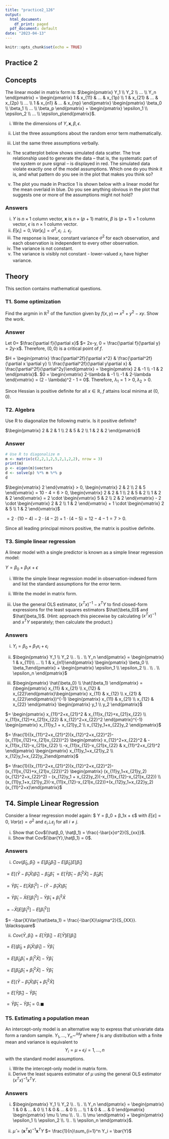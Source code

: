 ```yaml
---
title: "practice2_126"
output:
  html_document:
    df_print: paged
  pdf_document: default
date: "2023-04-13"
---
```


```r
knitr::opts_chunk$set(echo = TRUE)
```

## Practice 2

## Concepts

The linear model in matrix form is: 
$\begin{pmatrix} Y_1 \\ Y_2 \\ ... \\ Y_n \end{pmatrix} = \begin{pmatrix} 1 & x_{11} & ... & x_{1p} \\ 1 & x_{21} & ... & x_{2p} \\ ... \\ 1 & x_{n1} & ... & x_{np} \end{pmatrix} \begin{pmatrix} \beta_0 \\ \beta_1 \\ ... \\ \beta_p \end{pmatrix} + \begin{pmatrix} \epsilon_1 \\ \epsilon_2 \\ ... \\ \epsilon_p\end{pmatrix}$.

i. Write the dimensions of $Y, \textbf{x}, \beta, \epsilon$.

ii. List the three assumptions about the random error term mathematically.

iii. List the same three assumptions verbally.

iv. The scatterplot below shows simulated data scatter. The true relationship used to generate the data
– that is, the systematic part of the system or pure signal – is displayed in red. The simulated data violate exactly one of the model assumptions. Which one do you think it is, and what pattern do you
see in the plot that makes you think so?

v. The plot you made in Practice 1 is shown below with a linear model for the mean overlaid in blue. Do
you see anything obvious in the plot that suggests one or more of the assumptions might not hold?

### Answers

i. $Y$ is $n \times 1$ column vector, $\textbf{x}$ is $n \times (p+1)$ matrix, $\beta$ is $(p+1) \times 1$ column vector, $\epsilon$ is $n \times 1$ column vector. 
ii. $E[\epsilon_i] = 0, Var[\epsilon_i] = \sigma^2, \epsilon_i \perp \epsilon_j$.
iii. The response is linear, constant variance $\sigma^2$ for each observation, and each observation is independent to every other observation.
iv. The variance is not constant.
v. The variance is visibly not constant - lower-valued $x_i$ have higher variance.

## Theory

This section contains mathematical questions.

### T1. Some optimization

Find the argmin in $\mathbb{R}^2$ of the function given by $f(x,y) \mapsto x^2 + y^2 − xy$. Show the work.

### Answer

Let $0 =$ $\frac{\partial f}{\partial x}$ $= 2x-y, 0 = \frac{\partial f}{\partial y} = 2y-x$. Therefore, $(0,0)$ is a critical point of $f$.

$H = \begin{pmatrix} \frac{\partial^2f}{\partial x^2} & \frac{\partial^2f}{\partial x \partial y} \\ \frac{\partial^2f}{\partial y\partial x} & \frac{\partial^2f}{\partial^2y}\end{pmatrix} = \begin{pmatrix} 2 & -1 \\ -1 & 2 \end{pmatrix}$. $0 = \begin{vmatrix} 2-\lambda & -1 \\ -1 & 2-\lambda \end{vmatrix} = (2 - \lambda)^2 - 1 = 0$. Therefore, $\lambda_1 = 1 > 0, \lambda_2 > 0$.

Since Hessian is positive definite for all $x \in \mathbb{R}$, $f$ attains local minima at $(0,0)$.

### T2. Algebra

Use R to diagonalize the following matrix. Is it positive definite?

$\begin{pmatrix} 2 & 2 & 1 \\ 2 & 5 & 2 \\ 1 & 2 & 2 \end{pmatrix}$

### Answer

```r
# Use R to diagonalize m
m <- matrix(c(2,2,1,2,5,2,1,2,2), nrow = 3)
print(m)
p <- eigen(m)$vectors
d <- solve(p) %*% m %*% p
d
```


$\begin{vmatrix} 2 \end{vmatrix} > 0, \begin{vmatrix} 2 & 2 \\ 2 & 5 \end{vmatrix} = 10 - 4 = 6 > 0, \begin{vmatrix} 2 & 2 & 1 \\ 2 & 5 & 2 \\ 1 & 2 & 2 \end{vmatrix} = 2 \cdot \begin{vmatrix} 5 & 2 \\ 2 & 2 \end{vmatrix} - 2 \cdot \begin{vmatrix} 2 & 2 \\ 1 & 2 \end{vmatrix} + 1 \cdot \begin{vmatrix} 2 & 5 \\ 1 & 2 \end{vmatrix}$

$= 2 \cdot (10 - 4) -2\cdot(4-2)+1 \cdot (4-5) = 12 - 4 - 1 = 7 > 0$. 

Since all leading principal minors positive, the matrix is positive definite.

### T3. Simple linear regression

A linear model with a single predictor is known as a simple linear regression model:

$Y = \beta_0 + \beta_1x + \epsilon$

i. Write the simple linear regression model in observation-indexed form and list the standard assumptions for the error term.

ii. Write the model in matrix form.

iii. Use the general OLS estimator, $(x^Tx)^{-1}−x^TY$ to find closed-form expressions for the least squares estimators $\hat{\beta_0}$ and $\hat{\beta_1}$. (Hint: approach this piecewise by calculating $(x^Tx)^{−1}$ and $x^TY$ separately; then calculate the product.)

### Answers

i. $Y_i = \beta_0 + \beta_1x_i + \epsilon_i$

ii. $\begin{pmatrix} Y_1 \\ Y_2 \\ . \\ . \\ Y_n \end{pmatrix} = \begin{pmatrix} 1 & x_{11}\\ ... \\ 1 & x_{n1}\end{pmatrix} \begin{pmatrix} \beta_0 \\ \beta_1\end{pmatrix} + \begin{pmatrix} \epsilon_1 \\ \epsilon_2 \\ . \\ . \\ \epsilon_n \end{pmatrix}$

iii. $\begin{pmatrix} \hat{\beta_0} \\ \hat{\beta_1} \end{pmatrix} = (\begin{pmatrix} x_{11} & x_{21} \\ x_{12} & x_{22}\end{pmatrix}\begin{pmatrix} x_{11} & x_{12} \\ x_{21} & x_{22}\end{pmatrix})^{-1} \begin{pmatrix} x_{11} & x_{21} \\ x_{12} & x_{22} \end{pmatrix} \begin{pmatrix} y_1 \\ y_2 \end{pmatrix}$

$= \begin{pmatrix} x_{11}^2+x_{21}^2 & x_{11}x_{12}+x_{21}x_{22} \\ x_{11}x_{12}+x_{21}x_{22} & x_{12}^2+x_{22}^2 \end{pmatrix}^{-1} \begin{pmatrix} x_{11}y_1 + x_{21}y_2 \\ x_{12}y_1+x_{22}y_2 \end{pmatrix}$

$= \frac{1}{(x_{11}^2+x_{21}^2)(x_{12}^2+x_{22}^2)-(x_{11}x_{12}+x_{21}x_{22})^2} \begin{pmatrix} x_{12}^2+x_{22}^2 & -x_{11}x_{12}-x_{21}x_{22} \\ -x_{11}x_{12}-x_{21}x_{22} & x_{11}^2+x_{21}^2 \end{pmatrix} \begin{pmatrix} x_{11}y_1+x_{21}y_2 \\ x_{12}y_1+x_{22}y_2\end{pmatrix}$

$= \frac{1}{(x_{11}^2+x_{21}^2)(x_{12}^2+x_{22}^2)-(x_{11}x_{12}+x_{21}x_{22})^2} \begin{pmatrix} (x_{11}y_1+x_{21}y_2)(x_{12}^2+x_{22}^2) - (x_{12}y_1 + x_{22}y_2)(-x_{11}x_{12}-x_{21}x_{22}) \\ (x_{11}y_1+x_{21}y_2)(-x_{11}x_{12}-x_{21}x_{22})+(x_{12}y_1+x_{22}y_2)(x_{11}^2+x)\end{pmatrix}$

## T4. Simple Linear Regression

Consider a linear regression model again:
$ Y = β_0 + β_1x + ε$
with $E[ε] = 0$, $Var(ε) = σ^2$ and $ε_i ⊥ ε_j$ for all $i \neq j$.

i. Show that Cov$(\hatβ_0, \hatβ_1) =  \frac{-\bar{x}σ^2}{S_{xx}}$.
ii. Show that Cov$(\bar{Y},\hatβ_1) = 0$.

### Answers

i. $Cov(\hat\beta_0, \hat\beta_1) = E[\hat\beta_0\hat\beta_1] - E[\hat\beta_0]E[\hat\beta_1]$

$= E[(\bar Y - \hat\beta_1\bar X)\hat\beta_1] - \hat\beta_0\hat\beta_1$
$= E[\bar{Y}\hat\beta_1 - \hat\beta_1^2\bar{X}] - \hat\beta_0 \hat\beta_1$

$= \bar{Y}\hat\beta_1 - E[\bar{X}\hat\beta_1^2] - (\bar{Y}-\hat\beta_1\bar{X})\hat\beta_1$

$= \bar{Y}\hat\beta_1 - \bar{X}E[\hat\beta_1^2] - \bar{Y}\hat\beta_1 + \hat\beta_1^2\bar{X}$

$= -\bar{X}[E[\hat\beta_1^2] - E[\hat\beta_1^2]]$

$= -\bar{X}Var(\hat\beta_1) = \frac{-\bar{X}\sigma^2}{S_{XX}}. \blacksquare$

ii. $Cov(\bar{Y}, \hat\beta_1) = E[\bar{Y}\hat\beta_1] - E[\bar{Y}]E[\hat\beta_1]$

$= E[(\hat\beta_0+\hat\beta_1\bar{X})\hat\beta_1] - \bar{Y}\hat\beta_1$

$= E[\hat\beta_0\hat\beta_1 + \hat\beta_1^2\bar{X}] - \bar{Y}\hat\beta_1$

$= E[\hat\beta_0\hat\beta_1 + \hat\beta_1^2\bar{X}] - \bar{Y}\hat\beta_1$

$= E[(\bar{Y} - \hat\beta_1\bar{X})\hat{\beta}_1 + \hat\beta_1^2\bar{X}]$

$= E[\bar{Y}\hat\beta_1] - \bar{Y}\hat\beta_1$

$= \bar{Y}\hat\beta_1 - \bar{Y}\hat\beta_1 = 0. \blacksquare$

### T5. Estimating a population mean

An intercept-only model is an alternative way to express that
univariate data form a random sample.
$Y_1, . . . , Y_n \sim ^{iid}  f$ where $f$ is any distribution with a finite mean and variance is equivalent to $$Y_i = \mu + \epsilon_i i=1,...,n$$
with the standard model assumptions.

i. Write the intercept-only model in matrix form.
ii. Derive the least squares estimator of $μ$ using the general OLS estimator $(x^Tx)^{−1}x^TY$.

### Answers

i. $\begin{pmatrix} Y_1 \\ Y_2 \\ . \\ . \\ Y_n \end{pmatrix} = \begin{pmatrix} 1 & 0 & ... & 0 \\ 1 & 0 & ... & 0 \\ ... \\ 1 & 0 & ... & 0 \end{pmatrix} \begin{pmatrix} \mu \\ \mu \\ . \\ . \\ \mu \end{pmatrix} + \begin{pmatrix} \epsilon_1 \\ \epsilon_2 \\. \\ . \\ \epsilon_n \end{pmatrix}$.

ii. $\hat\mu = (\textbf{x}^T\textbf{x})^{-1}\textbf{x}^TY$
$= \frac{1}{n}\sum_{i=1}^n Y_i = \bar{Y}$

